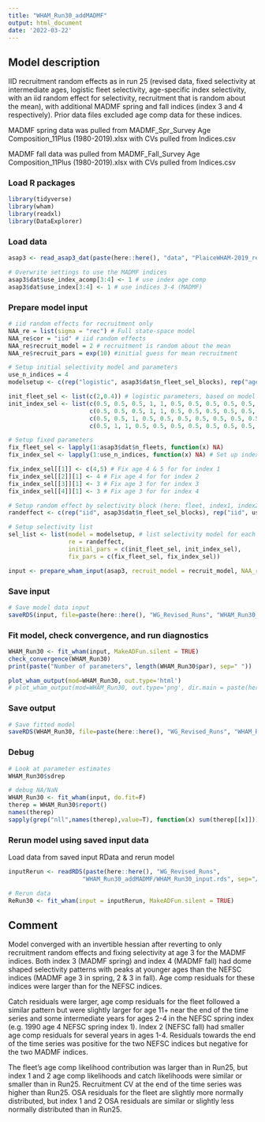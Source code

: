 ```yaml
---
title: "WHAM_Run30_addMADMF"
output: html_document
date: '2022-03-22'
---
```


## Model description
IID recruitment random effects as in run 25 (revised data, fixed selectivity at intermediate ages, logistic fleet selectivity, age-specific index selectivity, with an iid random effect for selectivity, recruitment that is random about the mean), with additional MADMF spring and fall indices (index 3 and 4 respectively). Prior data files excluded age comp data for these indices.

MADMF spring data was pulled from MADMF_Spr_Survey Age Composition_11Plus (1980-2019).xlsx with CVs pulled from Indices.csv

MADMF fall data was pulled from MADMF_Fall_Survey Age Composition_11Plus (1980-2019).xlsx with CVs pulled from Indices.csv

### Load R packages
```r
library(tidyverse)
library(wham)
library(readxl)
library(DataExplorer)
```

### Load data
```r
asap3 <- read_asap3_dat(paste(here::here(), "data", "PlaiceWHAM-2019_revised_NEFSC-LW-WAA_StateIndices.DAT", sep="/"))

# Overwrite settings to use the MADMF indices
asap3$dat$use_index_acomp[3:4] <- 1 # use index age comp
asap3$dat$use_index[3:4] <- 1 # use indices 3-4 (MADMF)
```

### Prepare model input
```r
# iid random effects for recruitment only 
NAA_re = list(sigma = "rec") # Full state-space model
NAA_re$cor = "iid" # iid random effects
NAA_re$recruit_model = 2 # recruitment is random about the mean
NAA_re$recruit_pars = exp(10) #initial guess for mean recruitment

# Setup initial selectivity model and parameters
use_n_indices = 4
modelsetup <- c(rep("logistic", asap3$dat$n_fleet_sel_blocks), rep("age-specific", use_n_indices))

init_fleet_sel <- list(c(2,0.4)) # logistic parameters, based on model type
init_index_sel <- list(c(0.5, 0.5, 0.5, 1, 1, 0.5, 0.5, 0.5, 0.5, 0.5, 0.5), # NEFSC spring
                       c(0.5, 0.5, 0.5, 1, 1, 0.5, 0.5, 0.5, 0.5, 0.5, 0.5), # NEFSC fall
                       c(0.5, 0.5, 1, 0.5, 0.5, 0.5, 0.5, 0.5, 0.5, 0.5, 0.5), # MADMF spring
                       c(0.5, 1, 1, 0.5, 0.5, 0.5, 0.5, 0.5, 0.5, 0.5, 0.5)) # MADMF fall

# Setup fixed parameters
fix_fleet_sel <- lapply(1:asap3$dat$n_fleets, function(x) NA) 
fix_index_sel <- lapply(1:use_n_indices, function(x) NA) # Set up index selectivity fix object

fix_index_sel[[1]] <- c(4,5) # Fix age 4 & 5 for for index 1
fix_index_sel[[2]][1] <- 4 # Fix age 4 for for index 2
fix_index_sel[[3]][1] <- 3 # Fix age 3 for for index 3
fix_index_sel[[4]][1] <- 3 # Fix age 3 for for index 4

# Setup random effect by selectivity block (here: fleet, index1, index2)
randeffect <- c(rep("iid", asap3$dat$n_fleet_sel_blocks), rep("iid", use_n_indices))

# Setup selectivity list
sel_list <- list(model = modelsetup, # list selectivity model for each fleet and index
                 re = randeffect,
                 initial_pars = c(init_fleet_sel, init_index_sel),
                 fix_pars = c(fix_fleet_sel, fix_index_sel))

input <- prepare_wham_input(asap3, recruit_model = recruit_model, NAA_re = NAA_re, selectivity = sel_list, model_name = "WHAM_Run30") 
```

### Save input
```r
# Save model data input
saveRDS(input, file=paste(here::here(), "WG_Revised_Runs", "WHAM_Run30_addMADMF", "WHAM_Run30_input.rds", sep="/"))
```

### Fit model, check convergence, and run diagnostics
```r
WHAM_Run30 <- fit_wham(input, MakeADFun.silent = TRUE) 
check_convergence(WHAM_Run30)
print(paste("Number of parameters", length(WHAM_Run30$par), sep=" "))

plot_wham_output(mod=WHAM_Run30, out.type='html')
# plot_wham_output(mod=WHAM_Run30, out.type='png', dir.main = paste(here::here(), "WHAM_Run30", sep="/"))
```

### Save output
```r
# Save fitted model
saveRDS(WHAM_Run30, file=paste(here::here(), "WG_Revised_Runs", "WHAM_Run30_addMADMF", "WHAM_Run30_model.rds", sep="/"))
```

### Debug
```r
# Look at parameter estimates
WHAM_Run30$sdrep

# debug NA/NaN
WHAM_Run30 <- fit_wham(input, do.fit=F)
therep = WHAM_Run30$report()
names(therep)
sapply(grep("nll",names(therep),value=T), function(x) sum(therep[[x]]))
```

### Rerun model using saved input data
Load data from saved input RData and rerun model
```r
inputRerun <- readRDS(paste(here::here(), "WG_Revised_Runs",
                     "WHAM_Run30_addMADMF/WHAM_Run30_input.rds", sep="/"))

# Rerun data
ReRun30 <- fit_wham(input = inputRerun, MakeADFun.silent = TRUE)
```

## Comment
Model converged with an invertible hessian after reverting to only recruitment random effects and fixing selectivity at age 3 for the MADMF indices. Both index 3 (MADMF spring) and index 4 (MADMF fall) had dome shaped selectivity patterns with peaks at younger ages than the NEFSC indices (MADMF age 3 in spring, 2 & 3 in fall). Age comp residuals for these indices were larger than for the NEFSC indices. 

Catch residuals were larger, age comp residuals for the fleet followed a similar pattern but were slightly larger for age 11+ near the end of the time series and some intermediate years for ages 2-4 in the NEFSC spring index (e.g. 1990 age 4 NEFSC spring index 1). Index 2 (NEFSC fall) had smaller age comp residuals for several years in ages 1-4. Residuals towards the end of the time series was positive for the two NEFSC indices but negative for the two MADMF indices. 

The fleet's age comp likelihood contribution was larger than in Run25, but index 1 and 2 age comp likelihoods and catch likelihoods were similar or smaller than in Run25. Recruitment CV at the end of the time series was higher than Run25. OSA residuals for the fleet are slightly more normally distributed, but index 1 and 2 OSA residuals are similar or slightly less normally distributed than in Run25. 

